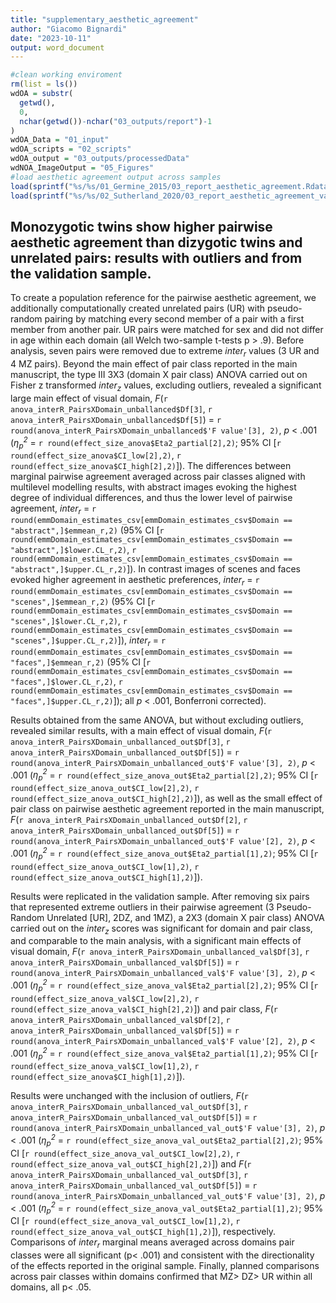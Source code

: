 ```yaml
---
title: "supplementary_aesthetic_agreement"
author: "Giacomo Bignardi"
date: "2023-10-11"
output: word_document
---
```


```r
#clean working enviroment 
rm(list = ls())
wdOA = substr(
  getwd(),
  0,
  nchar(getwd())-nchar("03_outputs/report")-1
)
wdOA_Data = "01_input"
wdOA_scripts = "02_scripts"
wdOA_output = "03_outputs/processedData"
wdNOA_ImageOutput = "05_Figures"
#load aesthetic agreement output across samples
load(sprintf("%s/%s/01_Germine_2015/03_report_aesthetic_agreement.Rdata",wdOA,wdOA_output))
load(sprintf("%s/%s/02_Sutherland_2020/03_report_aesthetic_agreement_val.Rdata",wdOA,wdOA_output))
```

## Monozygotic twins show higher pairwise aesthetic agreement than dizygotic twins and unrelated pairs: results with outliers and from the validation sample.

To create a population reference for the pairwise aesthetic agreement, we additionally computationally created unrelated pairs (UR) with pseudo-random pairing by matching every second member of a pair with a first member from another pair. UR pairs were matched for sex and did not differ in age within each domain (all Welch two-sample t-tests p > .9). Before analysis, seven pairs were removed due to extreme *$inter_r$* values (3 UR and 4 MZ pairs). Beyond the main effect of pair class reported in the main manuscript, the type III 3X3 (domain X pair class) ANOVA carried out on Fisher z transformed *$inter_z$* values, excluding outliers, revealed a significant large main effect of visual domain, *F*(`r anova_interR_PairsXDomain_unballanced$Df[3]`, `r anova_interR_PairsXDomain_unballanced$Df[5]`) = `r round(anova_interR_PairsXDomain_unballanced$'F value'[3], 2)`, *p*  < .001 (*$η_p^2$* =  `r round(effect_size_anova$Eta2_partial[2],2)`; 95% CI [`r round(effect_size_anova$CI_low[2],2)`, `r round(effect_size_anova$CI_high[2],2)`]). 
The differences between marginal pairwise agreement averaged across pair classes aligned with multilevel modelling results, with abstract images evoking the highest degree of individual differences, and thus the lower level of pairwise agreement, *$inter_r$* = `r  round(emmDomain_estimates_csv[emmDomain_estimates_csv$Domain == "abstract",]$emmean_r,2)` (95% CI [`r  round(emmDomain_estimates_csv[emmDomain_estimates_csv$Domain == "abstract",]$lower.CL_r,2)`, `r  round(emmDomain_estimates_csv[emmDomain_estimates_csv$Domain == "abstract",]$upper.CL_r,2)`]). In contrast images of scenes and faces evoked higher agreement in aesthetic preferences, *$inter_r$* = `r  round(emmDomain_estimates_csv[emmDomain_estimates_csv$Domain == "scenes",]$emmean_r,2)` (95% CI [`r  round(emmDomain_estimates_csv[emmDomain_estimates_csv$Domain == "scenes",]$lower.CL_r,2)`, `r  round(emmDomain_estimates_csv[emmDomain_estimates_csv$Domain == "scenes",]$upper.CL_r,2)`]), *$inter_r$* = `r  round(emmDomain_estimates_csv[emmDomain_estimates_csv$Domain == "faces",]$emmean_r,2)` (95% CI [`r  round(emmDomain_estimates_csv[emmDomain_estimates_csv$Domain == "faces",]$lower.CL_r,2)`, `r  round(emmDomain_estimates_csv[emmDomain_estimates_csv$Domain == "faces",]$upper.CL_r,2)`]); all *p* < .001, Bonferroni corrected). 

Results obtained from the same ANOVA, but without excluding outliers, revealed similar results, with a main effect of visual domain, *F*(`r anova_interR_PairsXDomain_unballanced_out$Df[3]`, `r anova_interR_PairsXDomain_unballanced_out$Df[5]`) = `r round(anova_interR_PairsXDomain_unballanced_out$'F value'[3], 2)`, *p*  < .001 (*$η_p^2$* =  `r round(effect_size_anova_out$Eta2_partial[2],2)`; 95% CI [`r round(effect_size_anova_out$CI_low[2],2)`, `r round(effect_size_anova_out$CI_high[2],2)`]), as well as the small effect of pair class on pairwise aesthetic agreement reported in the main manuscript, *F*(`r anova_interR_PairsXDomain_unballanced_out$Df[2]`, `r anova_interR_PairsXDomain_unballanced_out$Df[5]`) = `r round(anova_interR_PairsXDomain_unballanced_out$'F value'[2], 2)`, *p*  < .001 (*$η_p^2$* =  `r round(effect_size_anova_out$Eta2_partial[1],2)`; 95% CI [`r round(effect_size_anova_out$CI_low[1],2)`, `r round(effect_size_anova_out$CI_high[1],2)`]). 

Results were replicated in the validation sample. After removing six pairs that represented extreme outliers in their pairwise agreement (3 Pseudo-Random Unrelated [UR], 2DZ, and 1MZ), a 2X3 (domain X pair class) ANOVA carried out on the *$inter_z$* scores was significant for domain and pair class, and comparable to the main analysis, with a significant main effects of visual domain, *F*(`r anova_interR_PairsXDomain_unballanced_val$Df[3]`, `r anova_interR_PairsXDomain_unballanced_val$Df[5]`) = `r round(anova_interR_PairsXDomain_unballanced_val$'F value'[3], 2)`, *p*  < .001 (*$η_p^2$* =  `r round(effect_size_anova_val$Eta2_partial[2],2)`; 95% CI [`r round(effect_size_anova_val$CI_low[2],2)`, `r round(effect_size_anova_val$CI_high[2],2)`])  and pair class, *F*(`r anova_interR_PairsXDomain_unballanced_val$Df[2]`, `r anova_interR_PairsXDomain_unballanced_val$Df[5]`) = `r round(anova_interR_PairsXDomain_unballanced_val$'F value'[2], 2)`, *p*  < .001 (*$η_p^2$* =  `r round(effect_size_anova_val$Eta2_partial[1],2)`; 95% CI [`r round(effect_size_anova_val$CI_low[1],2)`, `r round(effect_size_anova$CI_high[1],2)`]).

Results were unchanged with the inclusion of outliers, *F*(`r anova_interR_PairsXDomain_unballanced_val_out$Df[3]`, `r anova_interR_PairsXDomain_unballanced_val_out$Df[5]`) = `r round(anova_interR_PairsXDomain_unballanced_val_out$'F value'[3], 2)`, *p*  < .001 (*$η_p^2$* =  `r round(effect_size_anova_val_out$Eta2_partial[2],2)`; 95% CI [`r round(effect_size_anova_val_out$CI_low[2],2)`, `r round(effect_size_anova_val_out$CI_high[2],2)`])  and  *F*(`r anova_interR_PairsXDomain_unballanced_val_out$Df[3]`, `r anova_interR_PairsXDomain_unballanced_val_out$Df[5]`) = `r round(anova_interR_PairsXDomain_unballanced_val_out$'F value'[3], 2)`, *p*  < .001 (*$η_p^2$* =  `r round(effect_size_anova_val_out$Eta2_partial[1],2)`; 95% CI [`r round(effect_size_anova_val_out$CI_low[1],2)`, `r round(effect_size_anova_val_out$CI_high[1],2)`]), respectively. Comparisons of *$inter_r$* marginal means averaged across domains pair classes were all significant (p< .001) and consistent with the directionality of the effects reported in the original sample. Finally, planned comparisons across pair classes within domains confirmed that MZ> DZ> UR within all domains, all p< .05. 